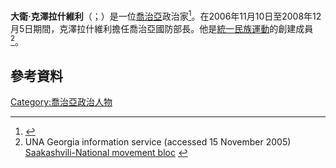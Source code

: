 {{Orphan|time=2015-12-14T09:15:39+00:00}}

'''大衛·克澤拉什維利'''（{{lang-ka|დავით კეზერაშვილი}}；{{bd|1978年|9月22日}}）是一位[[喬治亞|喬治亞]]政治家<ref>{{cite web |url=http://www.government.gov.ge/eng/mtavroba1172497171.php |title=存档副本 |accessdate=2008-08-12 |deadurl=yes |archiveurl=https://archive.is/20080229105156/http://www.government.gov.ge/eng/mtavroba1172497171.php |archivedate=2008-02-29 }}</ref>。在2006年11月10日至2008年12月5日期間，克澤拉什維利擔任喬治亞國防部長。他是[[统一民族运动|統一民族運動]]的創建成員<ref>UNA Georgia information service (accessed 15 November 2005) [http://www.civil.ge/part_5.html Saakashvili-National movement bloc] {{Wayback|url=http://www.civil.ge/part_5.html |date=20071008122718 }}</ref>。 
==參考資料==
{{Reflist}}

[[Category:喬治亞政治人物|Category:喬治亞政治人物]]